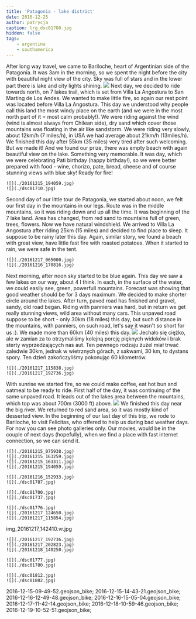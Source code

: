```yaml
---
title: 'Patagonia - lake district'
date: 2016-12-25
author: patrycja
caption: lrg_dsc01780.jpg
hidden: false
tags: 
    - argentina
    - southamerica
---
```



After long way travel, we came to Bariloche, heart of Argentinian side of the Patagonia. It was 3am in the morning, so we spent the night before the city with beautiful night view of the city. Sky was full of stars and in the lower part there is lake and city lights shining.
![](./20161215_075244.jpg)
Next day, we decided to ride towards north, on 7 lakes trail, which is set from Villa La Angostura to San Marting de Los Andes. We wanted to make little fire, so again our rest point was located before Villa La Angostura. This day we understood why people call this land the most windy place on the earth (and we were in the most north part of it = most calm probably!). We were riding against the wind (wind is almost always from Chilean side), dry sand which cover those mountains was floating in the air like sandstorm. We were riding very slowly, about 12km/h (7 miles/h), in USA we had average about 21km/h (13miles/h). We finished this day after 55km (35 miles) very tired after such welcoming. But we made it! And we found our prize, there was empty beach with again beautiful view on the lake. Something very memorable. It was day, which we were celebrating Pati birthday (happy birthday!), so we were better prepared with food - wine, chorizo, pate, bread, cheese and of course stunning views with blue sky! Ready for fire!
```grid|2
![](./20161215_194059.jpg)
![](./dsc01710.jpg)
```

Second day of our little tour de Patagonia, we started about noon, we felt our first day in the mountains in our legs. Route was in the middle mountains, so it was riding down and up all the time. It was beginning of the 7 lake land. Area has changed, from red sand to mountains full of green, trees, flowers. Now we have natural windshield. We arrived to Villa La Angostura after riding 25km (15 miles) and decided to find place to sleep. It suppose to be rainy later this day. Again, similar story, we found a beach with great view, have little fast fire with roasted potatoes. When it started to rain, we were safe in the tent.

```grid|2
![](./20161217_065000.jpg)
![](./20161216_170816.jpg)
```

Next morning, after noon sky started to be blue again. This day we saw a few lakes on our way, about 4 I think. In each, in the surface of the water, we could easily see, green, powerfull mountains. Forecast was showing that good weather should be for 3 days maximum. We decided to make shorter circle around the lakes. After turn, paved road has finished and gravel, sandy, old road began. Riding with panniers was hard, but in return we get really stunning views, wild area without many cars. This unpaved road suppose to be short - only 30km (18 miles) this day, but such distance in the mountains, with panniers, on such road, let's say it wasn't so short for us :). We made more than 60km (40 miles) this day.
![](./20161217_124650.jpg)
Jechało się ciężko, ale w zamian za to otrzymaliśmy kolejną porcję pięknych widoków i brak sterty wyprzedzających nas aut. Ten pewnego rodzaju żużel miał trwać zaledwie 30km, jednak w wietrznych górach, z sakwami, 30 km, to dystans spory. Ten dzień zakończyliśmy pokonując 60 kilometrów.
```grid|2
![](./20161217_115838.jpg)
![](./20161217_192736.jpg)
```
With sunrise we started fire, so we could make coffee, eat hot bun and oatmeal to be ready to ride. First half of the day, it was continuing of the same unpaved road. It leads out of the lakes area between the mountains, which top was about 700m (3000 ft) above.
![](./dsc01802.jpg)
We finished this day near the big river. We returned to red sand area, so it was mostly kind of desserted view. In the beginning of our last day of this trip, we rode to Bariloche, to visit Felicitas, who offered to help us during bad weather days. For now you can see photo galleries only.
Our movies, would be in the couple of next days (hopefully), when we find a place with fast internet connection, so we can  send it.

```grid|4
![](./20161215_075938.jpg)
![](./20161215_163259.jpg)
![](./20161215_163311.jpg)
![](./20161215_194059.jpg)
```
```grid|2
![](./20161216_152933.jpg)
![](./dsc01787.jpg)
```
```grid|2
![](./dsc01700.jpg)
![](./dsc01737.jpg)
```
```grid|3
![](./dsc01776.jpg)
![](./20161217_124650.jpg)
![](./20161217_115854.jpg)
```
<sphere>img_20161217_142410.vr.jpg</sphere>

```grid|3
![](./20161217_192736.jpg)
![](./20161217_202823.jpg)
![](./20161218_140250.jpg)
```
```grid|2
![](./dsc01777.jpg)
![](./dsc01780.jpg)
```
```grid|2
![](./dsc01812.jpg)
![](./dsc01802.jpg)
```

<gpx>
2016-12-15-09-49-52.geojson_bike;
2016-12-15-14-43-21.geojson_bike;
2016-12-16-12-49-48.geojson_bike;
2016-12-16-15-05-04.geojson_bike;
2016-12-17-11-42-14.geojson_bike;
2016-12-18-10-59-46.geojson_bike;
2016-12-19-10-52-51.geojson_bike;
</gpx>
